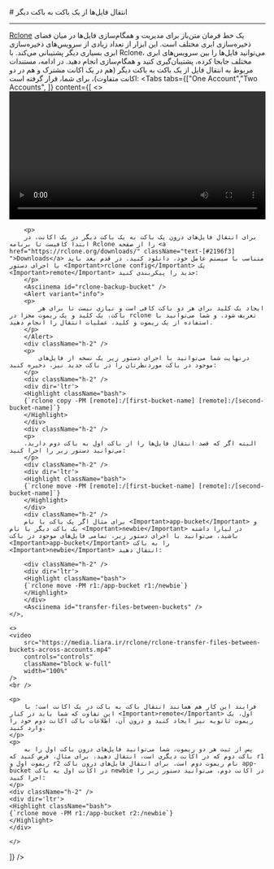 

<Layout>
<Head>
<title>مستندات انتقال باکت به باکت - لیارا</title>
<meta property="og:title" content="مستندات خدمات رایانش ابری لیارا" />
<meta property="og:description" content="مستندات مربوط به نحوه انتقال باکت به باکت در فضای ذخیره‌سازی ابری در لیارا"  />
</Head>
# انتقال فایل‌ها از یک باکت به باکت دیگر
<hr className="mb-2" />

<a href="https://rclone.org/" className="text-[#2196f3] ">Rclone</a> یک خط فرمان متن‌باز برای مدیریت و همگام‌سازی فایل‌ها در میان فضای ذخیره‌سازی ابری مختلف است. این ابزار از تعداد زیادی از سرویس‌های ذخیره‌سازی ابری  بسیاری دیگر پشتیبانی می‌کند. با Rclone، می‌توانید فایل‌ها را بین سرویس‌های ابری مختلف جابجا کرده، پشتیبان‌گیری کنید و همگام‌سازی انجام دهید.
در ادامه، مستندات مربوط به انتقال فایل از یک باکت به باکت دیگر (هم در یک اکانت مشترک و هم در دو اکانت متفاوت)، برای شما، قرار گرفته است:
<Tabs 
    tabs={["One Account","Two Accounts", ]} 
    content={[
    <>
        <video
        src="https://media.liara.ir/rclone/rclone-transfer-files-between-buckets.mp4"
        controls="controls"
        className="block w-full"
        width="100%"
        />
        <br />

        <p>
        برای انتقال فایل‌های درون یک باکت به یک باکت دیگر در یک اکانت، در ابتدا کافیست تا برنامه Rclone را از صفحه <a href="https://rclone.org/downloads/" className="text-[#2196f3] ">Downloads</a> متناسب با سیستم عامل خود، دانلود کنید. در قدم بعد باید با اجرای دستور <Important>rclone config</Important> یک <Important>remote</Important> جدید را پیکربندی کنید:
        </p>
        <Asciinema id="rclone-backup-bucket" />
        <Alert variant="info">
        <p>
            ایجاد یک کلید برای هر دو باکت کافی است و نیازی نیست تا برای هر باکت، یک کلید و یک ریموت مجزا در rclone تعریف شود. و شما می‌توانید با استفاده از یک ریموت و کلید، عملیات انتقال را انجام دهید.
        </p>
        </Alert>
        <div className="h-2" />
        <p>
            درنهایت شما می‌توانید با اجرای دستور زیر یک نسخه از فایل‌های موجود در باکت موردنظرتان را در باکت جدید نیز، ذخیره کنید:
        </p>
        <div className="h-2" />
        <div dir='ltr'>
        <Highlight className="bash">
        {`rclone copy -PM [remote]:/[first-bucket-name] [remote]:/[second-bucket-name]`}
        </Highlight>
        </div>
        <div className="h-2" />
        <p>
        البته اگر که قصد انتقال فایل‌ها را از باکت اول به باکت دوم دارید، می‌توانید دستور زیر را اجرا کنید:
        </p>
        <div className="h-2" />
        <div dir='ltr'>
        <Highlight className="bash">
        {`rclone move -PM [remote]:/[first-bucket-name] [remote]:/[second-bucket-name]`}
        </Highlight>
        </div>
        <div className="h-2" />
        برای مثال اگر یک باکت با نام <Important>app-bucket</Important> و یک باکت دیگر با نام <Important>newbie</Important> در لیارا داشته باشید، می‌توانید با اجرای دستور زیر، تمامی فایل‌های موجود در باکت <Important>app-bucket</Important> را به باکت <Important>newbie</Important> انتقال دهید:
        
        <div className="h-2" />
        <div dir='ltr'>
        <Highlight className="bash">
        {`rclone move -PM r1:/app-bucket r1:/newbie`}
        </Highlight>
        </div>
        <Asciinema id="transfer-files-between-buckets" />
    </>,

    <>
    <video
        src="https://media.liara.ir/rclone/rclone-transfer-files-between-buckets-across-accounts.mp4"
        controls="controls"
        className="block w-full"
        width="100%"
    />
    <br />

    <p>
        فرایند این کار هم همانند انتقال باکت به باکت در یک اکانت است؛ با این تفاوت که شما باید در کنار <Important>remote</Important> اول، یک ریموت ثانویه نیز ایجاد کنید و درون آن، اطلاعات باکت اکانت دوم خود را وارد کنید.
    </p>
    <p>
        پس از ثبت هر دو ریموت، شما می‌توانید فایل‌های درون باکت اول را به باکت دوم که در اکانت دیگری است، انتقال دهید. برای مثال، فرض کنید که r1 ریموت اول و r2 نام ریموت دوم است. برای انتقال فایل‌های درون باکت app-bucket در اکانت اول به باکت newbie در اکانت دوم، می‌توانید دستور زیر را اجرا کنید:
    </p>
    <div className="h-2" />
    <div dir='ltr'>
    <Highlight className="bash">
    {`rclone move -PM r1:/app-bucket r2:/newbie`}
    </Highlight>
    </div>

    </>
]} 
/>


</Layout>